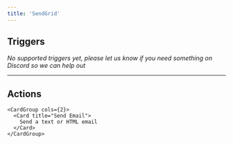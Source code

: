 ```yaml
---
title: 'SendGrid'
---
```


## Triggers

*No supported triggers yet, please let us know if you need something on Discord so we can help out* 


---

## Actions


    <CardGroup cols={2}>
      <Card title="Send Email">
        Send a text or HTML email
      </Card>
    </CardGroup>
    
